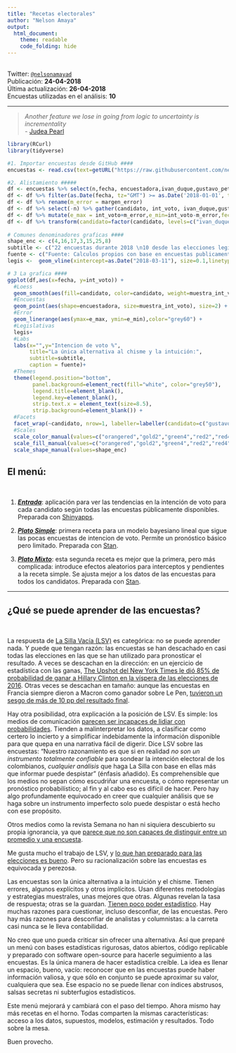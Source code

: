 ---
title: "Recetas electorales"
author: "Nelson Amaya"
output: 
  html_document:
    theme: readable
    code_folding: hide
---
<br>
Twitter: [`@nelsonamayad`](https://twitter.com/NelsonAmayaD)
<br>
Publicación: **24-04-2018**
<br>
Última actualización: **26-04-2018**
<br>
Encuestas utilizadas en el análisis: **10**
<br>

***
> *Another feature we lose in going from logic to uncertainty is incrementality* <br>
- [Judea Pearl](http://bayes.cs.ucla.edu/jp_home.html)
<br>

```{r, echoe=FALSE,message=FALSE}
library(RCurl)
library(tidyverse)

#1. Importar encuestas desde GitHub #### 
encuestas <- read.csv(text=getURL("https://raw.githubusercontent.com/nelsonamayad/Elecciones-presidenciales-2018/master/Elecciones%202018/encuestas2018.csv"))

#2. Alistamiento #####
df <- encuestas %>% select(n,fecha, encuestadora,ivan_duque,gustavo_petro,sergio_fajardo,german_vargas_lleras, humberto_delacalle, margen_error, muestra_int_voto)
df <- df %>% filter(as.Date(fecha, tz="GMT") >= as.Date('2018-01-01', tz="GMT"))
df <- df %>% rename(m_error = margen_error)
df <- df %>% select(-n) %>% gather(candidato, int_voto, ivan_duque,gustavo_petro,sergio_fajardo,german_vargas_lleras,humberto_delacalle)
df <- df %>% mutate(e_max = int_voto+m_error,e_min=int_voto-m_error,fecha=as.Date(fecha))
df <- df %>% transform(candidato=factor(candidato, levels=c("ivan_duque","gustavo_petro","sergio_fajardo","german_vargas_lleras","humberto_delacalle")))
                       
# Comunes denominadores graficas ####
shape_enc <- c(4,16,17,3,15,25,8)
subtitle <- c("22 encuestas durante 2018 \n10 desde las elecciones legislativas del 11 de marzo de 2018")
fuente <- c("Fuente: Calculos propios con base en encuestas publicamente disponibles")
legis <-  geom_vline(xintercept=as.Date("2018-03-11"), size=0.1,linetype="dashed")

# 3 La grafica ####
ggplot(df,aes(x=fecha, y=int_voto)) +
  #Loess
  geom_smooth(aes(fill=candidato, color=candidato, weight=muestra_int_voto), method="loess", show.legend = F) +
  #Encuestas
  geom_point(aes(shape=encuestadora, size=muestra_int_voto), size=2) +
  #Error
  geom_linerange(aes(ymax=e_max, ymin=e_min),color="grey60") +
  #Legislativas
  legis+
  #Labs
  labs(x="",y="Intencion de voto %",
       title="La única alternativa al chisme y la intuición:", 
       subtitle=subtitle, 
       caption = fuente)+
  #Themes
  theme(legend.position="bottom",
        panel.background=element_rect(fill="white", color="grey50"),
        legend.title=element_blank(),
        legend.key=element_blank(),
        strip.text.x = element_text(size=8.5),
        strip.background=element_blank()) +
  #Facets
  facet_wrap(~candidato, nrow=1, labeller=labeller(candidato=c("gustavo_petro"="Gustavo Petro", "ivan_duque"="Ivan Duque", "sergio_fajardo"="Sergio Fajardo","german_vargas_lleras"="German Vargas Lleras","humberto_delacalle"="Humberto de la Calle"))) +
  #Scales
  scale_color_manual(values=c("orangered","gold2","green4","red2","red4")) +
  scale_fill_manual(values=c("orangered","gold2","green4","red2","red4")) +
  scale_shape_manual(values=shape_enc)
```

## El menú:
<br>

1. [_**Entrada**_](https://nelsonamayad.shinyapps.io/col2018_tend/): aplicación para ver las tendencias en la intención de voto para cada candidato según todas las encuestas públicamente disponibles. Preparada con [Shinyapps](https://www.shinyapps.io/).

2. [_**Plato Simple**_](https://nelsonamayad.github.io/simple/simple): primera receta para un modelo bayesiano lineal que sigue las pocas encuestas de intencion de voto. Permite un pronóstico básico pero limitado. Preparada con [Stan](http://mc-stan.org/users/interfaces/rstan.html). 

3. [_**Plato Mixto**_](https://nelsonamayad.github.io/mixto/mixto): esta segunda receta es mejor que la primera, pero más complicada: introduce efectos aleatorios para interceptos y pendientes a la receta simple. Se ajusta mejor a los datos de las encuestas para todos los candidatos. Preparada con [Stan](http://mc-stan.org/users/interfaces/rstan.html).

***
## ¿Qué se puede aprender de las encuestas? 
<br>

La respuesta de [La Silla Vacía (LSV)](http://lasillavacia.com/blogs/la-carrera-de-caballos-en-la-silla-62772) es categórica: no se puede aprender nada. Y puede que tengan razón: las encuestas se han descachado en casi todas las elecciones en las que se han utilizado para pronosticar el resultado. A veces se descachan en la dirección: en un ejercicio de estadística con las ganas, [The Upshot del New York Times le dió 85% de probabilidad de ganar a Hillary Clinton en la víspera de las elecciones de 2016](https://www.nytimes.com/interactive/2016/upshot/presidential-polls-forecast.html). Otras veces se descachan en tamaño: aunque las encuestas en Francia siempre dieron a Macron como ganador sobre Le Pen, [tuvieron un sesgo de más de 10 pp del resultado final](https://fivethirtyeight.com/features/macron-won-but-the-french-polls-were-way-off/). 

Hay otra posibilidad, otra explicación a la posición de LSV. Es simple: los medios de comunicación [parecen ser incapaces de lidiar con probabilidades](https://fivethirtyeight.com/features/the-media-has-a-probability-problem/). Tienden a malinterpretar los datos, a clasificar como certero lo incierto y a simplificar indebidamente la información disponible para que quepa en una narrativa fácil de digerir. Dice LSV sobre las encuestas: "Nuestro razonamiento es que si en realidad *no son un instrumento totalmente confiable* para sondear la intención electoral de los colombianos, *cualquier análisis* que haga La Silla con base en ellas más que informar puede despistar" (énfasis añadido). Es comprehensible que los medios no sepan cómo escudriñar una encuesta, o cómo representar un pronóstico probabilístico; al fin y al cabo eso es difícil de hacer. Pero hay algo profundamente equivocado en creer que cualquier análisis que se haga sobre un instrumento imperfecto solo puede despistar o está hecho con ese propósito.

Otros medios como la revista Semana no han ni siquiera descubierto su propia ignorancia, ya que [parece que no son capaces de distinguir entre un promedio y una encuesta](https://www.semana.com/elecciones-presidenciales-2018/noticias/elecciones-presidenciales-la-encuesta-que-mide-todas-las-encuestas-559629).

Me gusta mucho el trabajo de LSV, y [lo que han preparado para las elecciones es bueno](http://lasillavacia.com/elecciones2018#/la-maquinaria). Pero su racionalización sobre las encuestas es equivocada y perezosa.

Las encuestas son la única alternativa a la intuición y el chisme. Tienen errores, algunos explícitos y otros implícitos. Usan diferentes metodologías y estrategias muestrales, unas mejores que otras. Algunas revelan la tasa de respuesta; otras se la guardan. [Tienen poco poder estadístico](https://github.com/nelsonamayad/Elecciones-presidenciales-2018/blob/master/analisis/poder.R). Hay muchas razones para cuestionar, incluso desconfiar, de las encuestas. Pero hay más razones para desconfiar de analistas y columnistas: a la carreta casi nunca se le lleva contabilidad.

No creo que uno pueda criticar sin ofrecer una alternativa. Así que preparé un menú con bases estadísticas rigurosas, datos abiertos, código replicable y preparado con software open-source para hacerle seguimiento a las encuestas. Es la única manera de hacer estadística creíble. La idea es llenar un espacio, bueno, vacío: reconocer que en las encuestas puede haber información valiosa, y que sólo en conjunto se puede aproximar su valor, cualquiera que sea. Ese espacio no se puede llenar con índices abstrusos, salsas secretas ni subterfugios estadísticos.

Este menú mejorará y cambiará con el paso del tiempo. Ahora mismo hay más recetas en el horno. Todas comparten la mismas características: acceso a los datos, supuestos, modelos, estimación y resultados. Todo sobre la mesa.

Buen provecho.